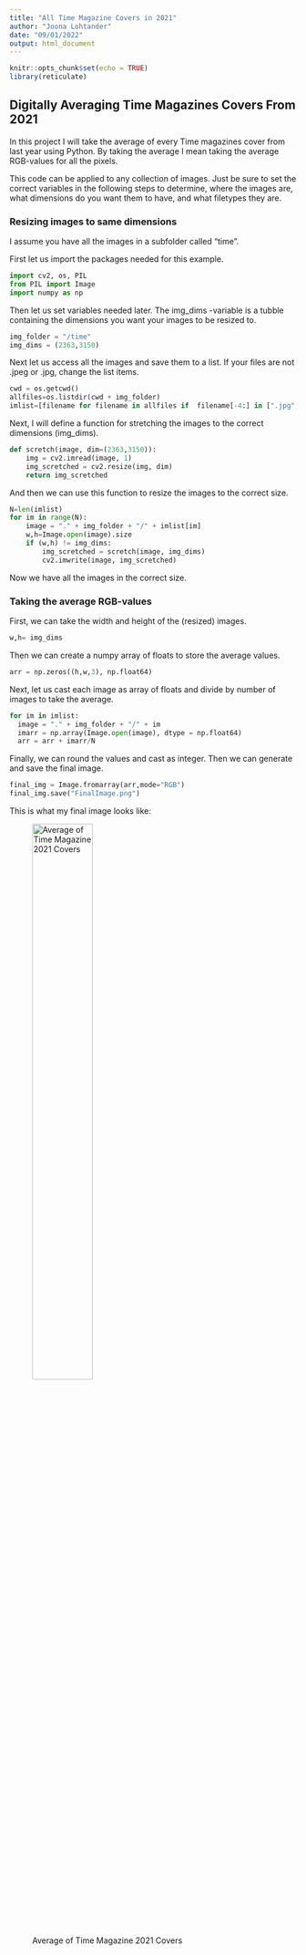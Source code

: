 ```yaml
---
title: "All Time Magazine Covers in 2021"
author: "Joona Lohtander"
date: "09/01/2022"
output: html_document
---
```


```r
knitr::opts_chunk$set(echo = TRUE)
library(reticulate)
```

## Digitally Averaging Time Magazines Covers From 2021

In this project I will take the average of every Time magazines cover from last year using Python. By taking the average I mean taking the average RGB-values for all the pixels.

This code can be applied to any collection of images. Just be sure to set the correct variables in the following steps to determine, where the images are, what dimensions do you want them to have, and what filetypes they are.

### Resizing images to same dimensions

I assume you have all the images in a subfolder called "time".

First let us import the packages needed for this example.

```python
import cv2, os, PIL
from PIL import Image
import numpy as np
```

Then let us set variables needed later. The img_dims -variable is a tubble containing the dimensions you want your images to be resized to.

```python
img_folder = "/time"
img_dims = (2363,3150)
```

Next let us access all the images and save them to a list. If your files are not .jpeg or .jpg, change the list items.

```python
cwd = os.getcwd()
allfiles=os.listdir(cwd + img_folder)
imlist=[filename for filename in allfiles if  filename[-4:] in [".jpg",".jpeg"]]
```

Next, I will define a function for stretching the images to the correct dimensions (img_dims).

```python
def scretch(image, dim=(2363,3150)):
    img = cv2.imread(image, 1)
    img_scretched = cv2.resize(img, dim)
    return img_scretched
```

And then we can use this function to resize the images to the correct size.

```python
N=len(imlist)
for im in range(N):
    image = "." + img_folder + "/" + imlist[im]
    w,h=Image.open(image).size
    if (w,h) != img_dims:
        img_scretched = scretch(image, img_dims)
        cv2.imwrite(image, img_scretched)
```

Now we have all the images in the correct size.

### Taking the average RGB-values

First, we can take the width and height of the (resized) images.

```python
w,h= img_dims
```

Then we can create a numpy array of floats to store the average values.

```python
arr = np.zeros((h,w,3), np.float64)
```

Next, let us cast each image as array of floats and divide by number of images to take the average.

```python
for im in imlist:
  image = "." + img_folder + "/" + im
  imarr = np.array(Image.open(image), dtype = np.float64)
  arr = arr + imarr/N
```

Finally, we can round the values and cast as integer. Then we can generate and save the final image.

```python
final_img = Image.fromarray(arr,mode="RGB")
final_img.save("FinalImage.png")
```

This is what my final image looks like:

![Average of Time Magazine 2021 Covers](FinalImage.png){width=50%}

